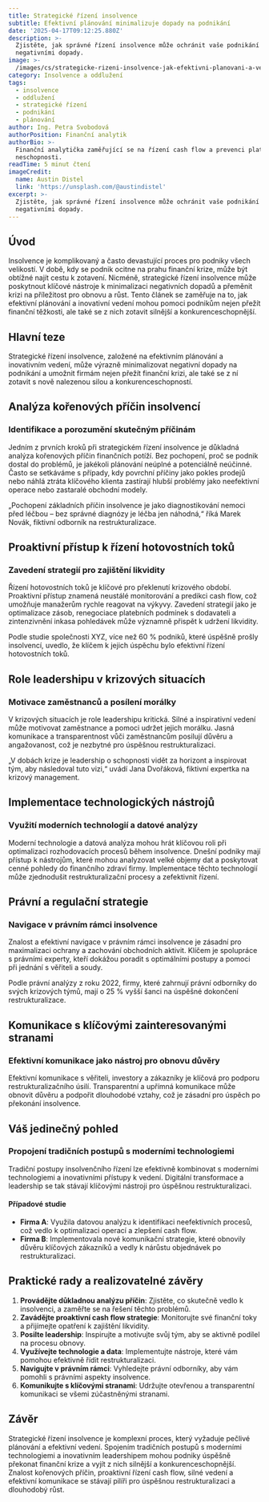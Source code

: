 ```yaml
---
title: Strategické řízení insolvence
subtitle: Efektivní plánování minimalizuje dopady na podnikání
date: '2025-04-17T09:12:25.880Z'
description: >-
  Zjistěte, jak správné řízení insolvence může ochránit vaše podnikání před
  negativními dopady.
image: >-
  /images/cs/strategicke-rizeni-insolvence-jak-efektivni-planovani-a-vedeni-muze-minimalizovat-dopady-na-podnikani-1744794745668.jpg
category: Insolvence a oddlužení
tags:
  - insolvence
  - oddlužení
  - strategické řízení
  - podnikání
  - plánování
author: Ing. Petra Svobodová
authorPosition: Finanční analytik
authorBio: >-
  Finanční analytička zaměřující se na řízení cash flow a prevenci platební
  neschopnosti.
readTime: 5 minut čtení
imageCredit:
  name: Austin Distel
  link: 'https://unsplash.com/@austindistel'
excerpt: >-
  Zjistěte, jak správné řízení insolvence může ochránit vaše podnikání před
  negativními dopady.
---
```

## Úvod

Insolvence je komplikovaný a často devastující proces pro podniky všech velikostí. V době, kdy se podnik ocitne na prahu finanční krize, může být obtížné najít cestu k zotavení. Nicméně, strategické řízení insolvence může poskytnout klíčové nástroje k minimalizaci negativních dopadů a přeměnit krizi na příležitost pro obnovu a růst. Tento článek se zaměřuje na to, jak efektivní plánování a inovativní vedení mohou pomoci podnikům nejen přežít finanční těžkosti, ale také se z nich zotavit silnější a konkurenceschopnější.

## Hlavní teze

Strategické řízení insolvence, založené na efektivním plánování a inovativním vedení, může výrazně minimalizovat negativní dopady na podnikání a umožnit firmám nejen přežít finanční krizi, ale také se z ní zotavit s nově nalezenou silou a konkurenceschopností.

## Analýza kořenových příčin insolvencí

### Identifikace a porozumění skutečným příčinám

Jedním z prvních kroků při strategickém řízení insolvence je důkladná analýza kořenových příčin finančních potíží. Bez pochopení, proč se podnik dostal do problémů, je jakékoli plánování neúplné a potenciálně neúčinné. Často se setkáváme s případy, kdy povrchní příčiny jako pokles prodejů nebo náhlá ztráta klíčového klienta zastírají hlubší problémy jako neefektivní operace nebo zastaralé obchodní modely.

„Pochopení základních příčin insolvence je jako diagnostikování nemoci před léčbou – bez správné diagnózy je léčba jen náhodná,“ říká Marek Novák, fiktivní odborník na restrukturalizace.

## Proaktivní přístup k řízení hotovostních toků

### Zavedení strategií pro zajištění likvidity

Řízení hotovostních toků je klíčové pro překlenutí krizového období. Proaktivní přístup znamená neustálé monitorování a predikci cash flow, což umožňuje manažerům rychle reagovat na výkyvy. Zavedení strategií jako je optimalizace zásob, renegociace platebních podmínek s dodavateli a zintenzivnění inkasa pohledávek může významně přispět k udržení likvidity.

Podle studie společnosti XYZ, více než 60 % podniků, které úspěšně prošly insolvencí, uvedlo, že klíčem k jejich úspěchu bylo efektivní řízení hotovostních toků.

## Role leadershipu v krizových situacích

### Motivace zaměstnanců a posílení morálky

V krizových situacích je role leadershipu kritická. Silné a inspirativní vedení může motivovat zaměstnance a pomoci udržet jejich morálku. Jasná komunikace a transparentnost vůči zaměstnancům posilují důvěru a angažovanost, což je nezbytné pro úspěšnou restrukturalizaci.

„V dobách krize je leadership o schopnosti vidět za horizont a inspirovat tým, aby následoval tuto vizi,“ uvádí Jana Dvořáková, fiktivní expertka na krizový management.

## Implementace technologických nástrojů

### Využití moderních technologií a datové analýzy

Moderní technologie a datová analýza mohou hrát klíčovou roli při optimalizaci rozhodovacích procesů během insolvence. Dnešní podniky mají přístup k nástrojům, které mohou analyzovat velké objemy dat a poskytovat cenné pohledy do finančního zdraví firmy. Implementace těchto technologií může zjednodušit restrukturalizační procesy a zefektivnit řízení.

## Právní a regulační strategie

### Navigace v právním rámci insolvence

Znalost a efektivní navigace v právním rámci insolvence je zásadní pro maximalizaci ochrany a zachování obchodních aktivit. Klíčem je spolupráce s právními experty, kteří dokážou poradit s optimálními postupy a pomoci při jednání s věřiteli a soudy.

Podle právní analýzy z roku 2022, firmy, které zahrnují právní odborníky do svých krizových týmů, mají o 25 % vyšší šanci na úspěšné dokončení restrukturalizace.

## Komunikace s klíčovými zainteresovanými stranami

### Efektivní komunikace jako nástroj pro obnovu důvěry

Efektivní komunikace s věřiteli, investory a zákazníky je klíčová pro podporu restrukturalizačního úsilí. Transparentní a upřímná komunikace může obnovit důvěru a podpořit dlouhodobé vztahy, což je zásadní pro úspěch po překonání insolvence.

## Váš jedinečný pohled

### Propojení tradičních postupů s moderními technologiemi

Tradiční postupy insolvenčního řízení lze efektivně kombinovat s moderními technologiemi a inovativními přístupy k vedení. Digitální transformace a leadership se tak stávají klíčovými nástroji pro úspěšnou restrukturalizaci. 

#### Případové studie

- **Firma A**: Využila datovou analýzu k identifikaci neefektivních procesů, což vedlo k optimalizaci operací a zlepšení cash flow.
- **Firma B**: Implementovala nové komunikační strategie, které obnovily důvěru klíčových zákazníků a vedly k nárůstu objednávek po restrukturalizaci.

## Praktické rady a realizovatelné závěry

1. **Provádějte důkladnou analýzu příčin**: Zjistěte, co skutečně vedlo k insolvenci, a zaměřte se na řešení těchto problémů.
2. **Zavádějte proaktivní cash flow strategie**: Monitorujte své finanční toky a přijímejte opatření k zajištění likvidity.
3. **Posilte leadership**: Inspirujte a motivujte svůj tým, aby se aktivně podílel na procesu obnovy.
4. **Využívejte technologie a data**: Implementujte nástroje, které vám pomohou efektivně řídit restrukturalizaci.
5. **Navigujte v právním rámci**: Vyhledejte právní odborníky, aby vám pomohli s právními aspekty insolvence.
6. **Komunikujte s klíčovými stranami**: Udržujte otevřenou a transparentní komunikaci se všemi zúčastněnými stranami.

## Závěr

Strategické řízení insolvence je komplexní proces, který vyžaduje pečlivé plánování a efektivní vedení. Spojením tradičních postupů s moderními technologiemi a inovativním leadershipem mohou podniky úspěšně překonat finanční krize a vyjít z nich silnější a konkurenceschopnější. Znalost kořenových příčin, proaktivní řízení cash flow, silné vedení a efektivní komunikace se stávají pilíři pro úspěšnou restrukturalizaci a dlouhodobý růst.
